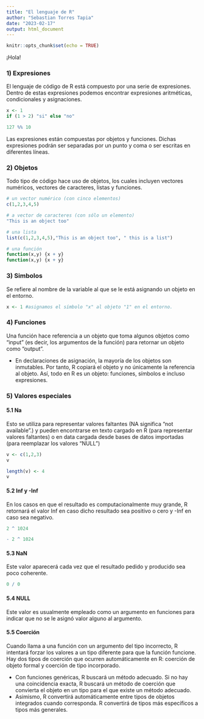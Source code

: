---
title: "El lenguaje de R"
author: "Sebastian Torres Tapia"
date: "2023-02-17"
output: html_document
---

```{r setup, include=FALSE}
knitr::opts_chunk$set(echo = TRUE)
```

¡Hola!

### 1) Expresiones

El lenguaje de código de R está compuesto por una serie de expresiones. Dentro de estas expresiones podemos encontrar expresiones aritméticas, condicionales y asignaciones.

```{r}
x <- 1
if (1 > 2) "si" else "no"
```

```{r}
127 %% 10
```

Las expresiones están compuestas por objetos y funciones. Dichas expresiones podrán ser separadas por un punto y coma o ser escritas en diferentes líneas. 

### 2) Objetos

Todo tipo de código hace uso de objetos, los cuales incluyen vectores numéricos, vectores de caracteres, listas y funciones.

```{r}
# un vector numérico (con cinco elementos)
c(1,2,3,4,5)
```

```{r}
# a vector de caracteres (con sólo un elemento)
"This is an object too"
```

```{r}
# una lista
list(c(1,2,3,4,5),"This is an object too", " this is a list")
```

```{r}
# una función
function(x,y) {x + y}
function(x,y) {x + y}
```


### 3) Simbolos

Se refiere al nombre de la variable al que se le está asignando un objeto en el entorno. 

```{r}
x <- 1 #asignamos el símbolo "x" al objeto "1" en el entorno.
```

### 4) Funciones

Una función hace referencia a un objeto que toma algunos objetos como “input” (es decir, los argumentos de la función) para retornar un objeto como “output”.

- En declaraciones de asignación, la mayoría de los objetos son inmutables. Por tanto, R copiará el objeto y no únicamente la referencia al objeto. Así, todo en R es un objeto: funciones, símbolos e incluso expresiones.


### 5) Valores especiales

#### 5.1 Na

Esto se utiliza para representar valores faltantes (NA significa "not available".) y pueden encontrarse en texto cargado en R (para representar valores faltantes) o en data cargada desde bases de datos importadas (para reemplazar los valores “NULL”)


```{r}
v <- c(1,2,3)
v
```

```{r}
length(v) <- 4
v
```


#### 5.2 Inf y -Inf

En los casos en que el resultado es computacionalmente muy grande, R retornará el valor Inf en caso dicho resultado sea positivo o cero y -Inf en caso sea negativo. 

```{r}
2 ^ 1024
```

```{r}
- 2 ^ 1024
```


#### 5.3 NaN

Este valor aparecerá cada vez que el resultado pedido y producido sea poco coherente.

```{r}
0 / 0
```
 
#### 5.4 NULL

Este valor es usualmente empleado como un argumento en funciones para indicar que no se le asignó valor alguno al argumento.


#### 5.5 Coerción

Cuando llama a una función con un argumento del tipo incorrecto, R intentará forzar los valores a un tipo diferente para que la función funcione. Hay dos tipos de coerción que ocurren automáticamente en R: coerción de objeto formal y coerción de tipo incorporado. 

- Con funciones genéricas, R buscará un método adecuado. Si no hay una coincidencia exacta, R buscará un método de coerción que convierta el objeto en un tipo para el que existe un método adecuado.
- Asimismo, R convertirá automáticamente entre tipos de objetos integrados cuando corresponda. R convertirá de tipos más específicos a tipos más generales.














